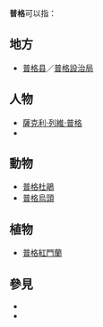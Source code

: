 {{noteTA
|G1=PP
|1=zh-hans:扎克瑞·莱维·普格; zh-hk:薩克利·列維·普格; zh-tw:柴克·萊威·普格;
}}
'''普格'''可以指：

== 地方 ==
* [[普格县|普格县]]／[[普格設治局|普格設治局]]

== 人物 ==
* [[薩克利·列維·普格|薩克利·列維·普格]]
* {{le|添·普格|Tim Pugh}}

== 動物 ==
* [[普格杜鵑|普格杜鵑]]
* [[普格烏頭|普格烏頭]]

== 植物 ==
* [[普格紅門蘭|普格紅門蘭]]

== 參見 ==
* {{lookfrom|普格}}
* {{intitle|普格}}

{{disambig|cat=二字消歧義}}